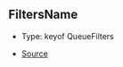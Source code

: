 ## FiltersName

- Type: keyof QueueFilters

- [Source](https://github.com/Androz2091/discord-player/blob/97a849a/packages/discord-player/src/types/types.ts#L8)